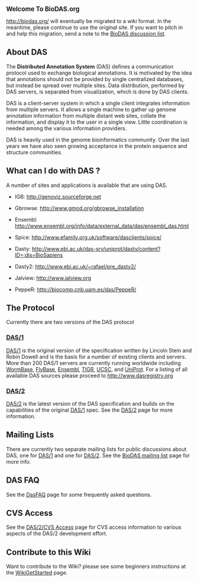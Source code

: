 <big>'''Welcome To BioDAS.org'''</big>

http://biodas.org/ will eventually be migrated to a wiki format. In the meantime, please continue to use the original site. If you want to pitch in and help this migration, send a note to the [http://lists.open-bio.org/mailman/listinfo/das2 BioDAS discussion list].

== About DAS ==

The <b>Distributed Annotation System</b> (DAS) defines a communication protocol used 
to exchange biological annotations. It is motivated by the idea that annotations 
should not be provided by single centralized databases, but instead be spread 
over multiple sites. Data distribution, performed by DAS servers, is separated
from visualization, which is done by DAS clients.

DAS is a client-server system in which a single client integrates information from 
multiple servers. It allows a single machine to gather up genome annotation 
information from multiple distant web sites, collate the information, and display it
to the user in a single view. Little coordination is needed among the various 
information providers.

DAS is heavily used in the genome bioinformatics community. Over the last years we have also
seen growing acceptance in the protein sequence and structure communities.

== What can I do with DAS ? ==

A number of sites and applications is available that are using DAS.

* IGB: http://genoviz.sourceforge.net

* Gbrowse: http://www.gmod.org/gbrowse_installation

* Ensembl: http://www.ensembl.org/info/data/external_data/das/ensembl_das.html

* Spice: http://www.efamily.org.uk/software/dasclients/spice/

* Dasty: http://www.ebi.ac.uk/das-srv/uniprot/dasty/content?ID=:dis=BioSapiens

* Dasty2: http://www.ebi.ac.uk/~rafael/pre_dasty2/

* Jalview: http://www.jalview.org

* PeppeR: http://biocomp.cnb.uam.es/das/PeppeR/

== The Protocol ==

Currently there are two versions of the DAS protocol

=== [[DAS/1]] ===

[[DAS/1]] is the original version of the specification written by Lincoln Stein and Robin Dowell and is the basis for a number of existing clients and servers. More than 200 DAS/1 servers are currently running worldwide including [http://www.wormbase.org/ WormBase], [http://www.flybase.org/ FlyBase], [http://www.ensembl.org/ Ensembl], [http://www.tigr.org/ TIGR],  [http://genome.ucsc.edu/ UCSC], and [http://www.ebi.ac.uk/uniprot-das/ UniProt]. For a listing of all available DAS sources please proceed to http://www.dasregistry.org

=== [[DAS/2]] ===

[[DAS/2]] is the latest version of the DAS specification and builds on the capabilities of the original [[DAS/1]] spec. See the [[DAS/2]] page for more information.

== Mailing Lists ==

There are currently two separate mailing lists for public discussions about DAS, 
one for [http://biodas.org/mailman/listinfo/das DAS/1] and one for [http://biodas.org/mailman/listinfo/das2 DAS/2]. See the [http://biodas.org/documents/biodas-lists.html BioDAS mailing list] page for more info.

== DAS FAQ ==

See the [[DasFAQ]] page for some frequently asked questions.

== CVS Access ==

See the [[DAS/2/CVS Access]] page for CVS access information to various aspects of the DAS/2 development effort.

== Contribute to this Wiki ==

Want to contribute to the Wiki? please see some beginners instructions at the [[WikiGetStarted]] page.